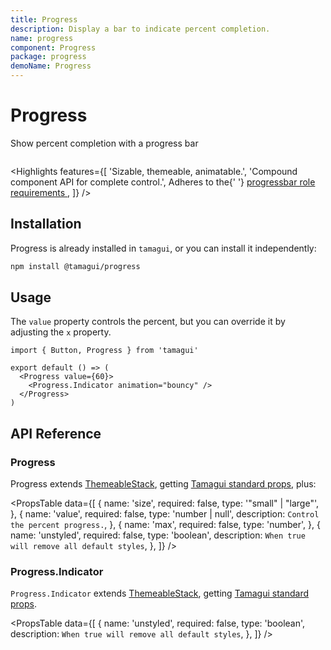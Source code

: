 ```yaml
---
title: Progress
description: Display a bar to indicate percent completion.
name: progress
component: Progress
package: progress
demoName: Progress
---
```


# Progress

<Description>Show percent completion with a progress bar</Description>

<InstallBanner name="@tamagui/progress" />

<HeroContainer showAnimationDriverControl>
  <ProgressDemo />
</HeroContainer>

```tsx hero template=Progress

```

<Highlights
  features={[
    'Sizable, themeable, animatable.',
    'Compound component API for complete control.',
    <span>
      Adheres to the{' '}
      <a href="https://www.w3.org/TR/wai-aria-1.2/#progressbar">
        progressbar role requirements
      </a>
    </span>,
  ]}
/>

## Installation

Progress is already installed in `tamagui`, or you can install it independently:

```bash
npm install @tamagui/progress
```

## Usage

The `value` property controls the percent, but you can override it by adjusting the `x` property.

```tsx
import { Button, Progress } from 'tamagui'

export default () => (
  <Progress value={60}>
    <Progress.Indicator animation="bouncy" />
  </Progress>
)
```

## API Reference

### Progress

Progress extends [ThemeableStack](/docs/components/stacks#themeablestack), getting [Tamagui standard props](/docs/intro/props), plus:

<PropsTable
  data={[
    {
      name: 'size',
      required: false,
      type: '"small" | "large"',
    },
    {
      name: 'value',
      required: false,
      type: 'number | null',
      description: `Control the percent progress.`,
    },
    {
      name: 'max',
      required: false,
      type: 'number',
    },
    {
      name: 'unstyled',
      required: false,
      type: 'boolean',
      description: `When true will remove all default styles`,
    },
  ]}
/>

### Progress.Indicator

`Progress.Indicator` extends [ThemeableStack](/docs/components/stacks#themeablestack), getting [Tamagui standard props](/docs/intro/props).

<PropsTable
  data={[
    {
      name: 'unstyled',
      required: false,
      type: 'boolean',
      description: `When true will remove all default styles`,
    },
  ]}
/>
